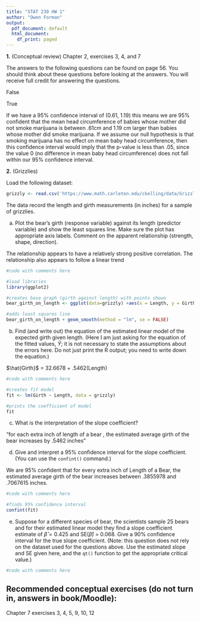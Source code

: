 ```yaml
---
title: "STAT 230 HW 1"
author: "Owen Forman" 
output:
  pdf_document: default
  html_document:
    df_print: paged
---
```


**1.** (Conceptual review) Chapter 2, exercises 3, 4, and 7

The answers to the following questions can be found on page 56. You should think about these questions before looking at the answers. You will receive full credit for answering the questions.

\textbf{Chapter 2, Exercise 3 Answer:} False

\vspace{4pt}

\textbf{Chapter 2, Exercise 4 Answer:} True

\vspace{4pt}

\textbf{Chapter 2, Exercise 7 Answer:} If we have a 95% confidence interval of (0.61, 1.19) this means we are 95% confident that the mean head circumference of babies whose mother did not smoke marijuana is between .61cm and 1.19 cm larger than babies whose mother did smoke marijuana. If we assume our null hypothesis is that smoking marijuana has no effect on mean baby head circumference, then this confidence interval would imply that the p-value is less than .05, since the value 0 (no difference in mean baby head circumference) does not fall within our 95% confidence interval.

\vspace{15pt}

**2.** (Grizzlies)

Load the following dataset:

```r
grizzly <- read.csv('https://www.math.carleton.edu/ckelling/data/Grizzly.csv', header=TRUE)
```

The data record the length and girth measurements (in inches) for a sample of grizzlies.

(a) Plot the bear's girth (response variable) against its length (predictor variable) and show the least squares line. Make sure the plot has appropriate axis labels. Comment on the apparent relationship (strength, shape, direction).

\textbf{Answer:} The relationship appears to have a relatively strong positive correlation. The relationship also appears to follow a linear trend

```r
#code with comments here

#load libraries
library(ggplot2)

#creates base graph (girth against length) with points shown
bear_girth_on_length <- ggplot(data=grizzly) +aes(x = Length, y = Girth) + geom_point() + labs(title = "Regression of Bear Girth Against Length", x = "Length of Bear (in inches)", y = "Girth of Bear (in inches)")

#adds least squares line
bear_girth_on_length + geom_smooth(method = "lm", se = FALSE)
```

(b) Find (and write out) the equation of the estimated linear model of the expected girth given length. (Here I am just asking for the equation of the fitted values, $\hat{Y}$; it is not necessary to state the assumptions about the errors here. Do not just print the R output; you need to write down the equation.)

\textbf{Answer:} $\hat{Girth}$ = 32.6678 + .5462(Length)

```r
#code with comments here

#creates fit model
fit <- lm(Girth ~ Length, data = grizzly)

#prints the coefficient of model
fit

```

(c) What is the interpretation of the slope coefficient?

\textbf{Answer:} "for each extra inch of length of a bear , the estimated average girth of the bear increases by .5462 inches"

(d) Give and interpret a 95% confidence interval for the slope coefficient. (You can use the `confint()` command.)

\textbf{Answer:} We are 95% confident that for every extra inch of Length of a Bear, the estimated average girth of the bear increases between .3855978 and .7067615 inches.

```r
#code with comments here

#finds 95% confidence interval
confint(fit)
```

(e) Suppose for a different species of bear, the scientists sample 25 bears and for their estimated linear model they find a slope coefficient estimate of $\hat{\beta} = 0.425$ and SE($\hat{\beta}$) = 0.068. Give a 90% confidence interval for the true slope coefficient. (Note: this question does not rely on the dataset used for the questions above. Use the estimated slope and SE given here, and the `qt()` function to get the appropriate critical value.)

\textbf{Answer:}

```r
#code with comments here


```

## Recommended conceptual exercises (do not turn in, answers in book/Moodle):

Chapter 7 exercises 3, 4, 5, 9, 10, 12
